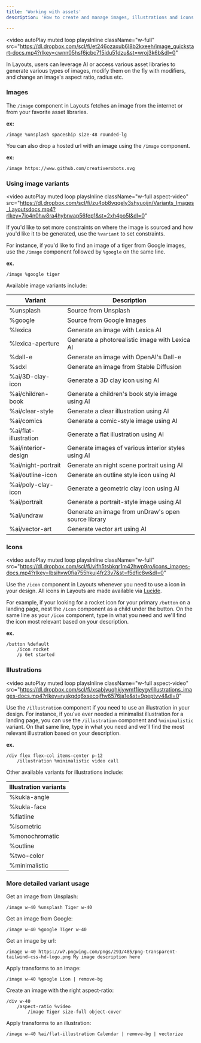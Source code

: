 ```yaml
---
title: 'Working with assets'
description: 'How to create and manage images, illustrations and icons in Layouts'

---
```

<video
  autoPlay
  muted
  loop
  playsInline
  className="w-full"
  src="https://dl.dropbox.com/scl/fi/et246ozaxub6l8b2kxeeh/image_quickstart-docs.mp4?rlkey=cwnn05hsf6jcbc715idu51dzu&st=wroj3k6b&dl=0"
></video>

In Layouts, users can leverage AI or access various asset libraries to generate various types of images, modify them on the fly with modifiers, and change an image's aspect ratio, radius etc.


### Images

The `/image` component in Layouts fetches an image from the internet or from your favorite asset libraries.


**ex:**
```syntax Layouts
/image %unsplash spaceship size-48 rounded-lg
```

You can also drop a hosted url with an image using the `/image` component. 

**ex:**
``` syntax Layouts 
/image https://www.github.com/creativerobots.svg
```

### Using image variants 

<video
  autoPlay
  muted
  loop
  playsInline
  className="w-full aspect-video"
  src="https://dl.dropbox.com/scl/fi/zu4ob8vqqely3shyuoijn/Variants_Images_Layoutsdocs.mp4?rlkey=7io4n0hw8ra4hybrwap56fep1&st=2xh4po5l&dl=0"
></video>


If you'd like to set more constraints on where the image is sourced and how you'd like it to be generated, use the `%variant` to set constraints.

For instance, if you'd like to find an image of a tiger from Google images, use the `/image` component followed by `%google` on the same line.

**ex.**
``` syntax Layouts
/image %google tiger
```

Available image variants include:
<table style={{
  width: '100%',
  borderCollapse: 'separate',
  borderSpacing: '0',
  border: '1px solid #e5e7eb',
  borderRadius: '8px',
  overflow: 'hidden',
  fontSize: '14px',
  marginBottom: '20px',
}}>
  <thead>
    <tr style={{ backgroundColor: '#f3f4f6' }}>
      <th style={{
        padding: '12px 16px',
        textAlign: 'left',
        fontWeight: 'bold',
        borderBottom: '2px solid #e5e7eb',
      }}>Variant</th>
      <th style={{
        padding: '12px 16px',
        textAlign: 'left',
        fontWeight: 'bold',
        borderBottom: '2px solid #e5e7eb',
      }}>Description</th>
    </tr>
  </thead>
  <tbody>
    <tr style={{ backgroundColor: '#ffffff' }}>
      <td style={{ padding: '12px 16px', borderBottom: '1px solid #e5e7eb', fontFamily: 'monospace', color: '#2563eb' }}>%unsplash</td>
      <td style={{ padding: '12px 16px', borderBottom: '1px solid #e5e7eb' }}>Source from Unsplash</td>
    </tr>
    <tr style={{ backgroundColor: '#f9fafb' }}>
      <td style={{ padding: '12px 16px', borderBottom: '1px solid #e5e7eb', fontFamily: 'monospace', color: '#2563eb' }}>%google</td>
      <td style={{ padding: '12px 16px', borderBottom: '1px solid #e5e7eb' }}>Source from Google Images</td>
    </tr>
    <tr style={{ backgroundColor: '#ffffff' }}>
      <td style={{ padding: '12px 16px', borderBottom: '1px solid #e5e7eb', fontFamily: 'monospace', color: '#2563eb' }}>%lexica</td>
      <td style={{ padding: '12px 16px', borderBottom: '1px solid #e5e7eb' }}>Generate an image with Lexica AI</td>
    </tr>
    <tr style={{ backgroundColor: '#f9fafb' }}>
      <td style={{ padding: '12px 16px', borderBottom: '1px solid #e5e7eb', fontFamily: 'monospace', color: '#2563eb' }}>%lexica-aperture</td>
      <td style={{ padding: '12px 16px', borderBottom: '1px solid #e5e7eb' }}>Generate a photorealistic image with Lexica AI</td>
    </tr>
    <tr style={{ backgroundColor: '#ffffff' }}>
      <td style={{ padding: '12px 16px', borderBottom: '1px solid #e5e7eb', fontFamily: 'monospace', color: '#2563eb' }}>%dall-e</td>
      <td style={{ padding: '12px 16px', borderBottom: '1px solid #e5e7eb' }}>Generate an image with OpenAI's Dall-e</td>
    </tr>
    <tr style={{ backgroundColor: '#f9fafb' }}>
      <td style={{ padding: '12px 16px', borderBottom: '1px solid #e5e7eb', fontFamily: 'monospace', color: '#2563eb' }}>%sdxl</td>
      <td style={{ padding: '12px 16px', borderBottom: '1px solid #e5e7eb' }}>Generate an image from Stable Diffusion</td>
    </tr>
    <tr style={{ backgroundColor: '#ffffff' }}>
      <td style={{ padding: '12px 16px', borderBottom: '1px solid #e5e7eb', fontFamily: 'monospace', color: '#2563eb' }}>%ai/3D-clay-icon</td>
      <td style={{ padding: '12px 16px', borderBottom: '1px solid #e5e7eb' }}>Generate a 3D clay icon using AI</td>
    </tr>
    <tr style={{ backgroundColor: '#f9fafb' }}>
      <td style={{ padding: '12px 16px', borderBottom: '1px solid #e5e7eb', fontFamily: 'monospace', color: '#2563eb' }}>%ai/children-book</td>
      <td style={{ padding: '12px 16px', borderBottom: '1px solid #e5e7eb' }}>Generate a children's book style image using AI</td>
    </tr>
    <tr style={{ backgroundColor: '#ffffff' }}>
      <td style={{ padding: '12px 16px', borderBottom: '1px solid #e5e7eb', fontFamily: 'monospace', color: '#2563eb' }}>%ai/clear-style</td>
      <td style={{ padding: '12px 16px', borderBottom: '1px solid #e5e7eb' }}>Generate a clear illustration using AI</td>
    </tr>
    <tr style={{ backgroundColor: '#f9fafb' }}>
      <td style={{ padding: '12px 16px', borderBottom: '1px solid #e5e7eb', fontFamily: 'monospace', color: '#2563eb' }}>%ai/comics</td>
      <td style={{ padding: '12px 16px', borderBottom: '1px solid #e5e7eb' }}>Generate a comic-style image using AI</td>
    </tr>
    <tr style={{ backgroundColor: '#ffffff' }}>
      <td style={{ padding: '12px 16px', borderBottom: '1px solid #e5e7eb', fontFamily: 'monospace', color: '#2563eb' }}>%ai/flat-illustration</td>
      <td style={{ padding: '12px 16px', borderBottom: '1px solid #e5e7eb' }}>Generate a flat illustration using AI</td>
    </tr>
    <tr style={{ backgroundColor: '#f9fafb' }}>
      <td style={{ padding: '12px 16px', borderBottom: '1px solid #e5e7eb', fontFamily: 'monospace', color: '#2563eb' }}>%ai/interior-design</td>
      <td style={{ padding: '12px 16px', borderBottom: '1px solid #e5e7eb' }}>Generate images of various interior styles using AI</td>
    </tr>
    <tr style={{ backgroundColor: '#ffffff' }}>
      <td style={{ padding: '12px 16px', borderBottom: '1px solid #e5e7eb', fontFamily: 'monospace', color: '#2563eb' }}>%ai/night-portrait</td>
      <td style={{ padding: '12px 16px', borderBottom: '1px solid #e5e7eb' }}>Generate an night scene portrait using AI</td>
    </tr>
    <tr style={{ backgroundColor: '#f9fafb' }}>
      <td style={{ padding: '12px 16px', borderBottom: '1px solid #e5e7eb', fontFamily: 'monospace', color: '#2563eb' }}>%ai/outline-icon</td>
      <td style={{ padding: '12px 16px', borderBottom: '1px solid #e5e7eb' }}>Generate an outline style icon using AI</td>
    </tr>
    <tr style={{ backgroundColor: '#ffffff' }}>
      <td style={{ padding: '12px 16px', borderBottom: '1px solid #e5e7eb', fontFamily: 'monospace', color: '#2563eb' }}>%ai/poly-clay-icon</td>
      <td style={{ padding: '12px 16px', borderBottom: '1px solid #e5e7eb' }}>Generate a geometric clay icon using AI</td>
    </tr>
    <tr style={{ backgroundColor: '#f9fafb' }}>
      <td style={{ padding: '12px 16px', borderBottom: '1px solid #e5e7eb', fontFamily: 'monospace', color: '#2563eb' }}>%ai/portrait</td>
      <td style={{ padding: '12px 16px', borderBottom: '1px solid #e5e7eb' }}>Generate a portrait-style image using AI</td>
    </tr>
    <tr style={{ backgroundColor: '#ffffff' }}>
      <td style={{ padding: '12px 16px', borderBottom: '1px solid #e5e7eb', fontFamily: 'monospace', color: '#2563eb' }}>%ai/undraw</td>
      <td style={{ padding: '12px 16px', borderBottom: '1px solid #e5e7eb' }}>Generate an image from unDraw's open source library</td>
    </tr>
    <tr style={{ backgroundColor: '#f9fafb' }}>
      <td style={{ padding: '12px 16px', fontFamily: 'monospace', color: '#2563eb' }}>%ai/vector-art</td>
      <td style={{ padding: '12px 16px' }}>Generate vector art using AI</td>
    </tr>
  </tbody>
</table>

### Icons

<video
  autoPlay
  muted
  loop
  playsInline
  className="w-full"
  src="https://dl.dropbox.com/scl/fi/vifh5tsbkqr1m42hwp9ro/icons_images-docs.mp4?rlkey=lbsihvw0fia755hkuj4fr23v7&st=f5dfic8w&dl=0"
></video>

Use the `/icon` component in Layouts whenever you need to use a icon in your design. All icons in Layouts are made available via [Lucide](https://lucide.dev/).

For example, if your looking for a rocket icon for your primary `/button` on a landing page, nest the `/icon` component as a child under the button. On the same line as your `/icon` component, type in what you need and we'll find the icon most relevant based on your description. 

**ex.**
```
/button %default
	/icon rocket 
	/p Get started 
```

### Illustrations

<video
  autoPlay
  muted
  loop
  playsInline
  className="w-full aspect-video"
  src="https://dl.dropbox.com/scl/fi/xsabjvuqhkjywmf1ieygv/illustrations_images-docs.mp4?rlkey=ryskgdq6xsecojfhv6576ja1e&st=9qeptvv4&dl=0"
></video>


Use the `/illustration` component if you need to use an illustration in your design. 
For instance, if you've ever needed a minimalist illustration for a landing page, you can use the `/illustration` component and `%minimalistic` variant. On that same line, type in what you need and we’ll find the most relevant illustration based on your description.

**ex.**
``` syntax Layouts
/div flex flex-col items-center p-12
	/illustration %minimalistic video call
```
Other available variants for illustrations include: 
<table style={{
  width: '100%',
  maxWidth: '400px',
  borderCollapse: 'separate',
  borderSpacing: '0',
  border: '1px solid #e5e7eb',
  borderRadius: '8px',
  overflow: 'hidden',
  fontSize: '14px',
  marginBottom: '20px',
  boxShadow: '0 1px 3px 0 rgba(0, 0, 0, 0.1), 0 1px 2px 0 rgba(0, 0, 0, 0.06)',
}}>
  <thead>
    <tr style={{ backgroundColor: '#f3f4f6' }}>
      <th style={{
        padding: '12px 16px',
        textAlign: 'left',
        fontWeight: 'bold',
        borderBottom: '2px solid #e5e7eb',
      }}>Illustration variants</th>
    </tr>
  </thead>
  <tbody>
    <tr style={{ backgroundColor: '#ffffff' }}>
      <td style={{ padding: '12px 16px', borderBottom: '1px solid #e5e7eb', fontFamily: 'monospace', color: '#2563eb' }}>%kukla-angle</td>
    </tr>
    <tr style={{ backgroundColor: '#f9fafb' }}>
      <td style={{ padding: '12px 16px', borderBottom: '1px solid #e5e7eb', fontFamily: 'monospace', color: '#2563eb' }}>%kukla-face</td>
    </tr>
    <tr style={{ backgroundColor: '#ffffff' }}>
      <td style={{ padding: '12px 16px', borderBottom: '1px solid #e5e7eb', fontFamily: 'monospace', color: '#2563eb' }}>%flatline</td>
    </tr>
    <tr style={{ backgroundColor: '#f9fafb' }}>
      <td style={{ padding: '12px 16px', borderBottom: '1px solid #e5e7eb', fontFamily: 'monospace', color: '#2563eb' }}>%isometric</td>
    </tr>
    <tr style={{ backgroundColor: '#ffffff' }}>
      <td style={{ padding: '12px 16px', borderBottom: '1px solid #e5e7eb', fontFamily: 'monospace', color: '#2563eb' }}>%monochromatic</td>
    </tr>
    <tr style={{ backgroundColor: '#f9fafb' }}>
      <td style={{ padding: '12px 16px', borderBottom: '1px solid #e5e7eb', fontFamily: 'monospace', color: '#2563eb' }}>%outline</td>
    </tr>
    <tr style={{ backgroundColor: '#ffffff' }}>
      <td style={{ padding: '12px 16px', borderBottom: '1px solid #e5e7eb', fontFamily: 'monospace', color: '#2563eb' }}>%two-color</td>
    </tr>
    <tr style={{ backgroundColor: '#f9fafb' }}>
      <td style={{ padding: '12px 16px', fontFamily: 'monospace', color: '#2563eb' }}>%minimalistic</td>
    </tr>
  </tbody>
</table>

### More detailed variant usage

Get an image from Unsplash:
```syntax Layouts
/image w-40 %unsplash Tiger w-40
```

Get an image from Google:
```syntax Layouts
/image w-40 %google Tiger w-40
```

Get an image by url:
```syntax Layouts
/image w-40 https://w7.pngwing.com/pngs/293/485/png-transparent-tailwind-css-hd-logo.png My image description here
```

Apply transforms to an image:
```syntax Layouts
/image w-40 %google Lion | remove-bg
```

Create an image with the right aspect-ratio:
```syntax Layouts
/div w-40
	/aspect-ratio %video
		/image Tiger size-full object-cover
```

Apply transforms to an illustration:
```syntax Layouts
/image w-40 %ai/flat-illustration Calendar | remove-bg | vectorize
```

